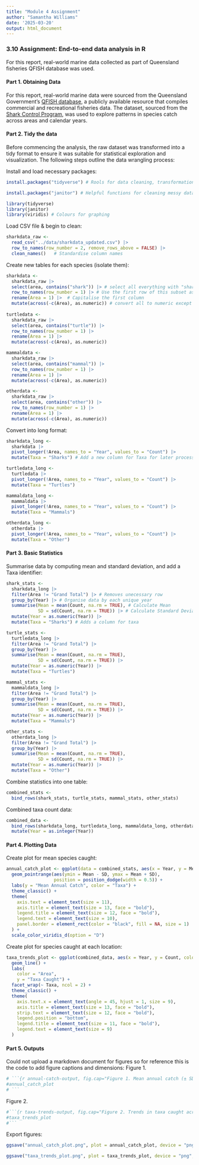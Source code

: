 ```yaml
---
title: "Module 4 Assignment"
author: "Samantha Williams"
date: '2025-03-20'
output: html_document
---
```


### 3.10 Assignment: End-to-end data analysis in R 
For this report, real-world marine data collected as part of Queensland fisheries QFISH database was used.

#### Part 1. Obtaining Data
For this report, real-world marine data were sourced from the Queensland Government's [QFISH database](https://qfish.fisheries.qld.gov.au/), a publicly available resource that compiles commercial and recreational fisheries data. The dataset, sourced from the [Shark Control Program](https://qfish.fisheries.qld.gov.au/query/number-caught-by-area-calendar-year-and-species-group/table#), was used to explore patterns in species catch across areas and calendar years.

#### Part 2. Tidy the data
Before commencing the analysis, the raw dataset was transformed into a tidy format to ensure it was suitable for statistical exploration and visualization. The following steps outline the data wrangling process:

Install and load necessary packages:
```r
install.packages("tidyverse") # Rools for data cleaning, transformation, and plotting

install.packages("janitor") # Helpful functions for cleaning messy data (e.g., column names)
```

```r
library(tidyverse)
library(janitor)
library(viridis) # Colours for graphing
```


Load CSV file & begin to clean:
```r
sharkdata_raw <- 
  read_csv("../data/sharkdata_updated.csv") |>
  row_to_names(row_number = 2, remove_rows_above = FALSE) |> 
  clean_names()   # Standardise column names
```

Create new tables for each species (isolate them):
```r
sharkdata <- 
  sharkdata_raw |>
  select(area, contains("shark")) |> # select all everything with "shark" in 'area' row
  row_to_names(row_number = 1) |> # Use the first row of this subset as the new column names
  rename(Area = 1) |>  # Capitalise the first column 
  mutate(across(-c(Area), as.numeric)) # convert all to numeric except for 'Area'
  
turtledata <-
  sharkdata_raw |>
  select(area, contains("turtle")) |>
  row_to_names(row_number = 1) |>
  rename(Area = 1) |>
  mutate(across(-c(Area), as.numeric))

mammaldata <- 
  sharkdata_raw |>
  select(area, contains("mammal")) |>
  row_to_names(row_number = 1) |>
  rename(Area = 1) |>
  mutate(across(-c(Area), as.numeric))

otherdata <-
  sharkdata_raw |>
  select(area, contains("other")) |>
  row_to_names(row_number = 1) |>
  rename(Area = 1) |>
  mutate(across(-c(Area), as.numeric))
```

Convert into long format:
```r
sharkdata_long <- 
  sharkdata |>
  pivot_longer(!Area, names_to = "Year", values_to = "Count") |>
  mutate(Taxa = "Sharks") # Add a new column for Taxa for later processing

turtledata_long <- 
  turtledata |>
  pivot_longer(!Area, names_to = "Year", values_to = "Count") |>
  mutate(Taxa = "Turtles")

mammaldata_long <-
  mammaldata |>
  pivot_longer(!Area, names_to = "Year", values_to = "Count") |>
  mutate(Taxa = "Mammals")

otherdata_long <-
  otherdata |>
  pivot_longer(!Area, names_to = "Year", values_to = "Count") |>
  mutate(Taxa = "Other")
```

#### Part 3. Basic Statistics 
Summarise data by computing mean and standard deviation, and add a Taxa identifier:
```r
shark_stats <- 
  sharkdata_long |>
  filter(Area != "Grand Total") |> # Removes unecessary row
  group_by(Year) |> # Organise data by each unique year
  summarise(Mean = mean(Count, na.rm = TRUE), # Calculate Mean
            SD = sd(Count, na.rm = TRUE)) |> # Calculate Standard Deviation from the Mean
  mutate(Year = as.numeric(Year)) |>
  mutate(Taxa = "Sharks") # Adds a column for taxa 

turtle_stats <- 
  turtledata_long |>
  filter(Area != "Grand Total") |>
  group_by(Year) |>
  summarise(Mean = mean(Count, na.rm = TRUE),
            SD = sd(Count, na.rm = TRUE)) |>
  mutate(Year = as.numeric(Year)) |>
  mutate(Taxa = "Turtles")

mammal_stats <- 
  mammaldata_long |>
  filter(Area != "Grand Total") |>
  group_by(Year) |>
  summarise(Mean = mean(Count, na.rm = TRUE),
            SD = sd(Count, na.rm = TRUE)) |>
  mutate(Year = as.numeric(Year)) |>
  mutate(Taxa = "Mammals")

other_stats <-
  otherdata_long |>
  filter(Area != "Grand Total") |>
  group_by(Year) |>
  summarise(Mean = mean(Count, na.rm = TRUE),
            SD = sd(Count, na.rm = TRUE)) |>
  mutate(Year = as.numeric(Year)) |>
  mutate(Taxa = "Other")
```

Combine statistics into one table:
```r
combined_stats <- 
  bind_rows(shark_stats, turtle_stats, mammal_stats, other_stats)
```

Combined taxa count data:
```r
combined_data <-
  bind_rows(sharkdata_long, turtledata_long, mammaldata_long, otherdata_long) |>
  mutate(Year = as.integer(Year))
```

#### Part 4. Plotting Data

Create plot for mean species caught:
```r
annual_catch_plot <- ggplot(data = combined_stats, aes(x = Year, y = Mean, color = Taxa)) +
  geom_pointrange(aes(ymin = Mean - SD, ymax = Mean + SD),
                  position = position_dodge(width = 0.5)) +
  labs(y = "Mean Annual Catch", color = "Taxa") +
  theme_classic() +
  theme(
    axis.text = element_text(size = 11),
    axis.title = element_text(size = 13, face = "bold"),
    legend.title = element_text(size = 12, face = "bold"),
    legend.text = element_text(size = 10),
    panel.border = element_rect(color = "black", fill = NA, size = 1)
  ) +
  scale_color_viridis_d(option = "D")
```


Create plot for species caught at each location:
```r
taxa_trends_plot <- ggplot(combined_data, aes(x = Year, y = Count, color = Area)) +
  geom_line() +
  labs(
    color = "Area",
    y = "Taxa Caught") +
  facet_wrap(~ Taxa, ncol = 2) +
  theme_classic() +
  theme(
    axis.text.x = element_text(angle = 45, hjust = 1, size = 9),
    axis.title = element_text(size = 13, face = "bold"),
    strip.text = element_text(size = 12, face = "bold"),
    legend.position = "bottom",
    legend.title = element_text(size = 11, face = "bold"),
    legend.text = element_text(size = 9)
  )
```


#### Part 5. Outputs
Could not upload a markdown document for figures so for reference this is the code to add figure captions and dimensions:
Figure 1.
```r
# ```{r annual-catch-output, fig.cap="Figure 1. Mean annual catch (± SD) of marine taxa recorded by the Queensland Shark Control Program from 2001 to 2025. Each point represents the average number of individuals caught per year across all regions for a given taxonomic group (Mammals, Other, Sharks, and Turtles). Shark catch rates were consistently higher than those of other groups throughout the time series.", fig.height=120/25.4, fig.width=170/25.4, message=FALSE, warning=FALSE}
#annual_catch_plot 
# ```
```

Figure 2.
```r
#```{r taxa-trends-output, fig.cap="Figure 2. Trends in taxa caught across Queensland regions from 2001 to 2025. The data are faceted by taxonomic group (Mammals, Other, Sharks, Turtles), fig.width=170/25.4, message=FALSE, warning=FALSE, with coloured lines representing different catch areas. Shark catches are consistently higher than other groups, particularly in Mackay.", fig.height=120/25.4, message=FALSE, warning=FALSE}
#taxa_trends_plot
#```
```

Export figures:
```r
ggsave("annual_catch_plot.png", plot = annual_catch_plot, device = "png", width = 170, height = 120, units = "mm", dpi = 300)
```

```r
ggsave("taxa_trends_plot.png", plot = taxa_trends_plot, device = "png", width = 170, height = 120, units = "mm", dpi = 300)
```




